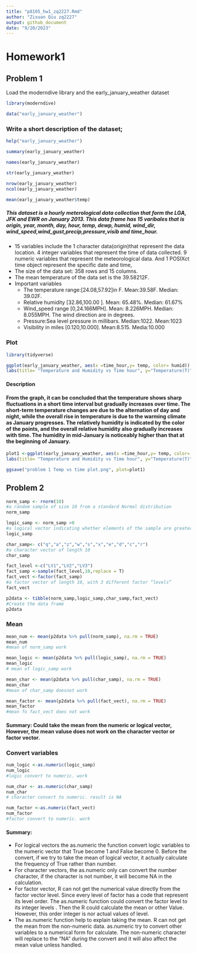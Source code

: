 ```yaml
---
title: "p8105_hw1_zq2227.Rmd"
author: "Zixuan Qiu zq2227"
output: github_document
date: "9/20/2023"
---
```

# Homework1

## Problem 1
Load the moderndive library and the early_january_weather dataset
```r
library(moderndive)
```

```r
data("early_january_weather")
```


### Write a short description of the dataset;
```r
help("early_january_weather")
```

```r
summary(early_january_weather)

names(early_january_weather)

str(early_january_weather)

```
```r
nrow(early_january_weather)
ncol(early_january_weather)
```
```r
mean(early_january_weather$temp)
```
##### This dataset is a hourly meterological data collection that form the  LGA, JFK and EWR on January 2013. This data frame has 15 varibales that is origin, year, month, day, hour, temp, dewp, humid, wind_dir, wind_speed,wind_gust,precip,pressure,visib and time_hour.
 * 15 variables include the 1 character data(origin)that represent the data location. 4 integer variables that represent the time of data collected. 9 numeric variables that represent the meteorological data. And 1 POSIXct time object represent  the specific date and time,  
 * The size of the data set: 358 rows and 15 columns.
 * The mean temperature of the data set is the 39.58212F.
 * Important variables
   * The temperature range:[24.08,57.92]in F. Mean:39.58F. Median: 39.02F.
   * Relative humidity [32.86,100.00 ].  Mean: 65.48%. Median: 61.67%
   * Wind_speed range [0,24.166MPH]. Mean: 8.226MPH. Median: 8.055MPH.  The wind direction are in degrees.
   * Pressure:Sea level pressure in millibars. Median:1022. Mean:1023
   * Visibility in miles [0.120,10.000].  Mean:8.515. Media:10.000  


### Plot 
```r
library(tidyverse)
```
```r
ggplot(early_january_weather, aes(x =time_hour,y= temp, color= humid)) + geom_point(size=3) +
labs(title= "Temperature and Humidity vs Time hour", y="Temperature(T)", x="Time")
```

#### Description
#### From the graph, it can be concluded that the temperature shows sharp fluctuations in a short  time interval but gradually increases over time. The short-term temperature changes are due to the alternation of day and night, while the overall rise in temperature is due to the warming climate as January progresses. The  relatively humidity is indicated by the color of the points, and the overall relative humidity also gradually increases with time. The humidity in mid-January is noticeably higher than that at the beginning of January.

```r
plot1 <-ggplot(early_january_weather, aes(x =time_hour,y= temp, color= humid)) + geom_point(size=3) +
labs(title= "Temperature and Humidity vs Time hour", y="Temperature(T)", x="Time")
```
```r
ggsave("problem 1 Temp vs time plot.png", plot=plot1)

```


## Problem 2 
```r
norm_samp <- rnorm(10)
#a random sample of size 10 from a standard Normal distribution
norm_samp
```
```r
logic_samp <- norm_samp >0
#a logical vector indicating whether elements of the sample are greater than 0
logic_samp
```
```r
char_samp<- c("q","a","z","w","s","x","e","d","c","r")
#a character vector of length 10
char_samp
```
```r
fact_level <-c("LV1","LV2","LV3")
fact_samp <-sample(fact_level,10,replace = T)
fact_vect <-factor(fact_samp)
#a factor vector of length 10, with 3 different factor “levels”
fact_vect
```
```r
p2data <- tibble(norm_samp,logic_samp,char_samp,fact_vect)
#Create the data frame 
p2data
```

### Mean
```r
mean_num <- mean(p2data %>% pull(norm_samp), na.rm = TRUE)
mean_num
#mean of norm_samp work
```
```r
mean_logic <- mean(p2data %>% pull(logic_samp), na.rm = TRUE)
mean_logic
# mean of logic_samp work 
```
```r
mean_char <- mean(p2data %>% pull(char_samp), na.rm = TRUE)
mean_char
#mean of char_samp doesnot work
```
```r
mean_factor <- mean(p2data %>% pull(fact_vect), na.rm = TRUE)
mean_factor
#mean fo fact_vect does not work
```
#### Summary: Could take the mean from the numeric or logical vector, However, the mean valuse does not work on the character vector  or factor vector.


###  Convert variables
```r
num_logic <-as.numeric(logic_samp)
num_logic
#logic convert to numeric. work
```
```r
num_char <- as.numeric(char_samp)
num_char
# character convert to numeric. result is NA
```
```r
num_factor <-as.numeric(fact_vect)
num_factor
#factor convert to numeric. work
```
#### Summary: 
* For logical vectors the as.numeric the  function convert logic variables  to the numeric vector that True become 1 and False become 0. Before the convert, if we try to take the mean of logical vector, it actually calculate the frequency of True rather than number.
* For character vectors, the as.numeric only can convert the number character, if the character is not number, it will become NA in the calculation. 
* For factor vector, R can not get the numerical value directly from the factor vector level. Since every level of factor has a code that represent its level order. The as.numeric function  could convert the  factor level to its integer levels . Then the R could calculate the mean or other Value. However, this order integer is nor actual values of level.
* The  as.numeric function help to explain taking the mean. R can not get the mean from the non-numeric data. as.numeric try to convert other variables to a numerical form for calculate. The non-numeric character will replace to the "NA" during the convert and it will also affect the mean value unless handled. 


